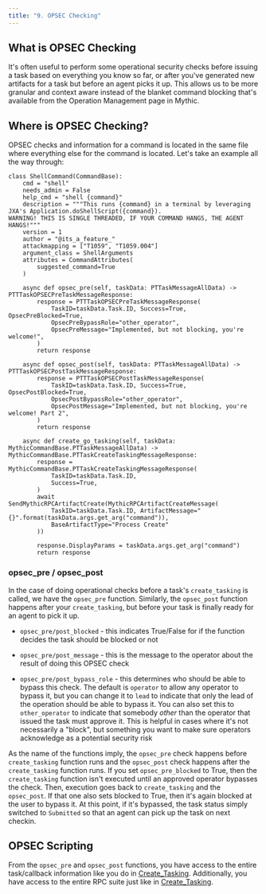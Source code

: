 ```yaml
---
title: "9. OPSEC Checking"
---
```


## What is OPSEC Checking

It's often useful to perform some operational security checks before issuing a task based on everything you know so far, or after you've generated new artifacts for a task but before an agent picks it up. This allows us to be more granular and context aware instead of the blanket command blocking that's available from the Operation Management page in Mythic.

## Where is OPSEC Checking?

OPSEC checks and information for a command is located in the same file where everything else for the command is located. Let's take an example all the way through:

```
class ShellCommand(CommandBase):
    cmd = "shell"
    needs_admin = False
    help_cmd = "shell {command}"
    description = """This runs {command} in a terminal by leveraging JXA's Application.doShellScript({command}).
WARNING! THIS IS SINGLE THREADED, IF YOUR COMMAND HANGS, THE AGENT HANGS!"""
    version = 1
    author = "@its_a_feature_"
    attackmapping = ["T1059", "T1059.004"]
    argument_class = ShellArguments
    attributes = CommandAttributes(
        suggested_command=True
    )

    async def opsec_pre(self, taskData: PTTaskMessageAllData) -> PTTTaskOPSECPreTaskMessageResponse:
        response = PTTTaskOPSECPreTaskMessageResponse(
            TaskID=taskData.Task.ID, Success=True, OpsecPreBlocked=True,
            OpsecPreBypassRole="other_operator",
            OpsecPreMessage="Implemented, but not blocking, you're welcome!",
        )
        return response

    async def opsec_post(self, taskData: PTTaskMessageAllData) -> PTTTaskOPSECPostTaskMessageResponse:
        response = PTTTaskOPSECPostTaskMessageResponse(
            TaskID=taskData.Task.ID, Success=True, OpsecPostBlocked=True,
            OpsecPostBypassRole="other_operator",
            OpsecPostMessage="Implemented, but not blocking, you're welcome! Part 2",
        )
        return response

    async def create_go_tasking(self, taskData: MythicCommandBase.PTTaskMessageAllData) -> MythicCommandBase.PTTaskCreateTaskingMessageResponse:
        response = MythicCommandBase.PTTaskCreateTaskingMessageResponse(
            TaskID=taskData.Task.ID,
            Success=True,
        )
        await SendMythicRPCArtifactCreate(MythicRPCArtifactCreateMessage(
            TaskID=taskData.Task.ID, ArtifactMessage="{}".format(taskData.args.get_arg("command")),
            BaseArtifactType="Process Create"
        ))

        response.DisplayParams = taskData.args.get_arg("command")
        return response
```

### opsec\_pre / opsec\_post

In the case of doing operational checks before a task's `create_tasking` is called, we have the `opsec_pre` function. Similarly, the `opsec_post` function happens after your `create_tasking`, but before your task is finally ready for an agent to pick it up.

* `opsec_pre/post_blocked` - this indicates True/False for if the function decides the task should be blocked or not

* `opsec_pre/post_message` - this is the message to the operator about the result of doing this OPSEC check

* `opsec_pre/post_bypass_role` - this determines who should be able to bypass this check. The default is `operator` to allow any operator to bypass it, but you can change it to `lead` to indicate that only the lead of the operation should be able to bypass it. You can also set this to `other_operator` to indicate that somebody *other* than the operator that issued the task must approve it. This is helpful in cases where it's not necessarily a "block", but something you want to make sure operators acknowledge as a potential security risk

As the name of the functions imply, the `opsec_pre` check happens before `create_tasking` function runs and the `opsec_post` check happens after the `create_tasking` function runs. If you set `opsec_pre_blocked` to True, then the `create_tasking` function isn't executed until an approved operator bypasses the check. Then, execution goes back to `create_tasking` and the `opsec_post`. If that one also sets blocked to True, then it's again blocked at the user to bypass it. At this point, if it's bypassed, the task status simply switched to `Submitted` so that an agent can pick up the task on next checkin.

## OPSEC Scripting

From the `opsec_pre` and `opsec_post` functions, you have access to the entire task/callback information like you do in [Create\_Tasking](/Mythic_docs/customizing/payload-type-development/create_tasking#available-context). Additionally, you have access to the entire RPC suite just like in [Create\_Tasking](/Mythic_docs/customizing/payload-type-development/create_tasking#rpc-functionality).

